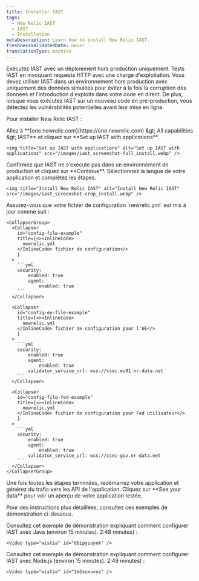 ```yaml
---
title: Installer IAST
tags:
  - New Relic IAST
  - IAST
  - Installation
metaDescription: Learn how to install New Relic IAST.
freshnessValidatedDate: never
translationType: machine
---
```


<Callout variant="important">
  Exécutez IAST avec un déploiement hors production uniquement. Tests IAST en invoquant requests HTTP avec une charge d&apos;exploitation. Vous devez utiliser IAST dans un environnement hors production avec uniquement des données simulées pour éviter à la fois la corruption des données et l&apos;introduction d&apos;exploits dans votre code en direct. De plus, lorsque vous exécutez IAST sur un nouveau code en pré-production, vous détectez les vulnérabilités potentielles avant leur mise en ligne.
</Callout>

Pour installer New Relic IAST :

<Steps>
  <Step>
    Allez à <DNT>**[one.newrelic.com](https://one.newrelic.com) &amp;gt; All capabilities &amp;gt; IAST**</DNT> et cliquez sur <DNT>**Set up IAST with applications**</DNT>.

    <img title="Set up IAST with applications" alt="Set up IAST with applications" src="/images/iast_screenshot-full_install.webp" />
  </Step>

  <Step>
    Confirmez que IAST ne s&apos;exécute pas dans un environnement de production et cliquez sur <DNT>**Continue**</DNT>.
  </Step>

  <Step>
    Sélectionnez la langue de votre application et complétez les étapes.

    <img title="Install New Relic IAST" alt="Install New Relic IAST" src="/images/iast_screenshot-crop_install.webp" />
  </Step>

  <Step>
    Assurez-vous que votre fichier de configuration `newrelic.yml` est mis à jour comme suit :

    <CollapserGroup>
      <Collapser
        id="config-file-example"
        title={<><InlineCode>
          newrelic.yml
        </InlineCode> fichier de configuration</>
        }
      >
        ```yml
        security:
            enabled: true
            agent:
                enabled: true
        ```
      </Collapser>

      <Collapser
        id="config-eu-file-example"
        title={<><InlineCode>
          newrelic.yml
        </InlineCode> fichier de configuration pour l'UE</>
        }
      >
        ```yml
        security:
            enabled: true
            agent:
                enabled: true
            validator_service_url: wss://csec.eu01.nr-data.net
        ```
      </Collapser>

      <Collapser
        id="config-file-fed-example"
        title={<><InlineCode>
          newrelic.yml
        </InlineCode> fichier de configuration pour Fed utilisateur</>
        }
      >
        ```yml
        security:
            enabled: true
            agent:
                enabled: true
            validator_service_url: wss://csec-gov.nr-data.net
        ```
      </Collapser>
    </CollapserGroup>
  </Step>

  <Step>
    Une fois toutes les étapes terminées, redémarrez votre application et générez du trafic vers les API de l&apos;application.
  </Step>

  <Step>
    Cliquez sur <DNT>**See your data**</DNT> pour voir un aperçu de votre application testée.
  </Step>
</Steps>

Pour des instructions plus détaillées, consultez ces exemples de démonstration ci-dessous.

<CollapserGroup>
  <Collapser id="demo-install-java" title="Comment configurer IAST avec Java">
    Consultez cet exemple de démonstration expliquant comment configurer IAST avec Java (environ 15 minutes). 2:48 minutes) :

    <Video type="wistia" id="dbipyzuyok" />
  </Collapser>

  <Collapser id="demo-install-nodejs" title="Comment configurer IAST avec Node.js">
    Consultez cet exemple de démonstration expliquant comment configurer IAST avec Node.js (environ 15 minutes). 2:49 minutes) :

    <Video type="wistia" id="1m2suxuvuz" />
  </Collapser>
</CollapserGroup>